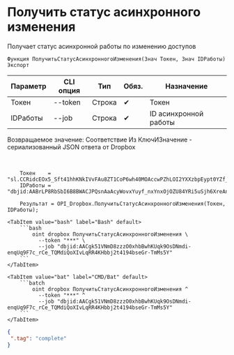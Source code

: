 ﻿---
sidebar_position: 5
---


# Получить статус асинхронного изменения
 Получает статус асинхронной работы по изменению доступов



`Функция ПолучитьСтатусАсинхронногоИзменения(Знач Токен, Знач IDРаботы) Экспорт`

  | Параметр | CLI опция | Тип | Обяз. | Назначение |
  |-|-|-|-|-|
  | Токен | --token | Строка | &#x2714; | Токен |
  | IDРаботы | --job | Строка | &#x2714; | ID асинхронной работы |

  
  Возвращаемое значение:   Соответствие Из КлючИЗначение - сериализованный JSON ответа от Dropbox

<br/>




```bsl title="Пример использования для 1С:Предприятие/OneScript"
    Токен    = "sl.CCRidcEOx5_Sft41hhKNkIVvFAu8ZT1CoP6wh40MOAccwPZhLOI2YXXzbpEypt0YZf_3ZGYM9H...";
    IDРаботы = "dbjid:AABrLP8RbSbI6B8BWACJPQsnAaAcyWovxYuyf_nxYnxOjOZU84YRi5uSjh6XreAnG5YP2Iq72GCT8yTeT1m444xz";

    Результат = OPI_Dropbox.ПолучитьСтатусАсинхронногоИзменения(Токен, IDРаботы);
```
    

 <Tabs>
  
    <TabItem value="bash" label="Bash" default>
        ```bash
            oint dropbox ПолучитьСтатусАсинхронногоИзменения \
              --token "***" \
              --job "dbjid:AACgk51VNmD8zzzO0xhbBwhKUqk9OsDNmdi-enqUq9F7c_rCe_TQMdiQoXIvLqRR4KHbbj2t4194bseGr-TmMs5Y"
        ```
    </TabItem>
  
    <TabItem value="bat" label="CMD/Bat" default>
        ```batch
            oint dropbox ПолучитьСтатусАсинхронногоИзменения ^
              --token "***" ^
              --job "dbjid:AACgk51VNmD8zzzO0xhbBwhKUqk9OsDNmdi-enqUq9F7c_rCe_TQMdiQoXIvLqRR4KHbbj2t4194bseGr-TmMs5Y"
        ```
    </TabItem>
</Tabs>


```json title="Результат"
{
 ".tag": "complete"
}
```
